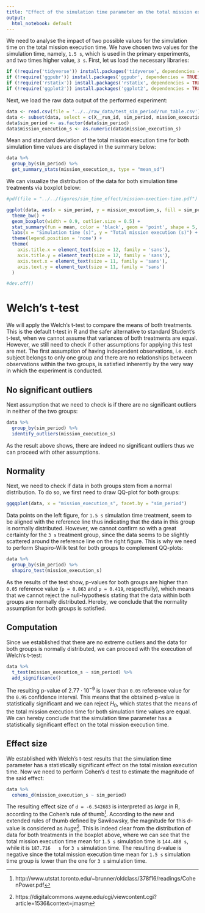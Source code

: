 ```yaml
---
title: "Effect of the simulation time parameter on the total mission execution time"
output:
  html_notebook: default
---
```


We need to analyse the impact of two possible values for the simulation time on the total mission execution time. We have chosen two values for the simulation time, namely, `1.5 s`, which is used in the primary experiments, and two times higher value, `3 s`. First, let us load the necessary libraries:
```r
if (!require('tidyverse')) install.packages('tidyverse', dependencies = TRUE); library('tidyverse')
if (!require('ggpubr')) install.packages('ggpubr', dependencies = TRUE); library('ggpubr')
if (!require('rstatix')) install.packages('rstatix', dependencies = TRUE); library('rstatix')
if (!require('ggplot2')) install.packages('ggplot2', dependencies = TRUE); library('ggplot2')
```

Next, we load the raw data output of the performed experiment:
```r
data <- read.csv(file = '../../raw_data/test_sim_period/run_table.csv')
data <- subset(data, select = c(X__run_id, sim_period, mission_execution_s))
data$sim_period <- as.factor(data$sim_period)
data$mission_execution_s <- as.numeric(data$mission_execution_s)
```

Mean and standard deviation of the total mission execution time for both simulation time values are displayed in the summary below:
```r
data %>%
  group_by(sim_period) %>%
  get_summary_stats(mission_execution_s, type = "mean_sd")
```

We can visualize the distribution of the data for both simulation time treatments via boxplot below:
```r
#pdf(file = "../../figures/sim_time_effect/mission-exection-time.pdf")

ggplot(data, aes(x = sim_period, y = mission_execution_s, fill = sim_period)) +
  theme_bw() + 
  geom_boxplot(width = 0.9, outlier.size = 0.5) + 
  stat_summary(fun = mean, color = 'black', geom = 'point', shape = 5, size = 1.5) +
  labs(x = "Simulation time (s)", y = "Total mission execution (s)") +
  theme(legend.position = 'none') +
  theme(
    axis.title.x = element_text(size = 12, family = 'sans'),
    axis.title.y = element_text(size = 12, family = 'sans'),
    axis.text.x = element_text(size = 11, family = 'sans'),
    axis.text.y = element_text(size = 11, family = 'sans')
  )

#dev.off()
```

# Welch's t-test

We will apply the Welch's t-test to compare the means of both treatments. This is the default t-test in R and the safer alternative to standard Student's t-test, when we cannot assume that variances of both treatments are equal. However, we still need to check if other assumptions for applying this test are met. The first assumption of having independent observations, i.e. each subject belongs to only one group and there are no relationships between observations within the two groups, is satisfied inherently by the very way in which the experiment is conducted.

## No significant outliers

Next assumption that we need to check is if there are no significant outliers in neither of the two groups:
```r
data %>% 
  group_by(sim_period) %>%
  identify_outliers(mission_execution_s)
```

As the result above shows, there are indeed no significant outliers thus we can proceed with other assumptions.

## Normality

Next, we need to check if data in both groups stem from a normal distribution. To do so, we first need to draw QQ-plot for both groups:
```r
ggqqplot(data, x = "mission_execution_s", facet.by = "sim_period")
```
Data points on the left figure, for `1.5 s` simulation time treatment, seem to be aligned with the reference line thus indicating that the data in this group is normally distributed. However, we cannot confirm so with a great certainty for the `3 s` treatment group, since the data seems to be slightly scattered around the reference line on the right figure. This is why we need to perform Shapiro-Wilk test for both groups to complement QQ-plots:
```r
data %>%
  group_by(sim_period) %>%
  shapiro_test(mission_execution_s)
```
As the results of the test show, p-values for both groups are higher than `0.05` reference value (`p = 0.863` and `p = 0.419`, respectfully), which means that we cannot reject the null-hypothesis stating that the data within both groups are normally distributed. Hereby, we conclude that the normality assumption for both groups is satisfied.

## Computation

Since we established that there are no extreme outliers and the data for both groups is normally distributed, we can proceed with the execution of Welch's t-test:
```r
data %>%
  t_test(mission_execution_s ~ sim_period) %>%
  add_significance()
```
The resulting p-value of $2.77 \cdot 10^{-9}$ is lower than `0.05` reference value for the `0.95` confidence interval. This means that the obtained p-value is statistically significant and we can reject $H_0$, which states that the means of the total mission execution time for both simulation time values are equal. We can hereby conclude that the simulation time parameter has a statistically significant effect on the total mission execution time.

## Effect size

We established with Welch's t-test results that the simulation time parameter has a statistically significant effect on the total mission execution time. Now we need to perform Cohen's d test to estimate the magnitude of the said effect:

```r
data %>%
  cohens_d(mission_execution_s ~ sim_period)
```
The resulting effect size of `d = -6.542683` is interpreted as _large_ in R, according to the Cohen's rule of thumb^[http://www.utstat.toronto.edu/~brunner/oldclass/378f16/readings/CohenPower.pdf]. According to the new and extended rules of thumb defined by Sawilowsky, the magnitude for this d-value is considered as _huge_^[https://digitalcommons.wayne.edu/cgi/viewcontent.cgi?article=1536&context=jmasm]. This is indeed clear from the distribution of data for both treatments in the boxplot above, where we can see that the total mission execution time mean for `1.5 s` simulation time is `144.488 s`, while it is `187.716	s` for `3 s` simulation time. The resulting d-value is negative since the total mission execution time mean for `1.5 s` simulation time group is lower than the one for `3 s` simulation time.

